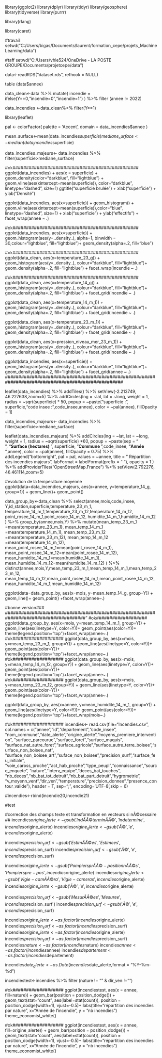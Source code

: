 library(ggplot2)
library(dplyr)
library(tidyr)
library(geosphere)
library(tidyverse)
library(purrr)

library(rlang)

library(caret)




#travail
setwd("C:/Users/bigas/Documents/laurent/formation_cepe/projets_MachineLearning/data")


#taff
setwd("C:/Users/vhle524/OneDrive - LA POSTE GROUPE/Documents/projetcepe/data")



data<-readRDS("dataset.rds", refhook = NULL)


table (data$annee)

data_clean<-data %>% mutate(  incendie  = ifelse(Y==0,"incendie=0","incendie=1") ) %>% 
  filter (annee != 2022)

data_incendies <-data_clean%>% filter(Y==1)

library(leaflet)

pal <- colorFactor(
  palette = 'Accent',
  domain = data_incendies$annee
)

mean_surface<-mean(data_incendies$superficie)
mediane_surface<-median(data_incendies$superficie)

data_incendies_majeurs<- data_incendies %>%
  filter(superficie>mediane_surface)

###############################################################################################


#ok###############################################
ggplot(data_incendies) +
  aes(x = superficie) +
  geom_density(color="darkblue", fill="lightblue") +
  geom_vline(aes(xintercept=mean(superficie)),
             color="darkblue", linetype="dashed", size=1)
  ggtitle("superficie brulée") +
  xlab("superficie") +
  ylab("Densité") 


ggplot(data_incendies, aes(x=superficie)) + geom_histogram() + 
  geom_vline(aes(xintercept=mean(superficie)),color="blue", linetype="dashed", size=1) +
  xlab("superficie") +
  ylab("effectifs") +
facet_wrap(annee ~ .)
  
#ok###############################################
ggplot(data_incendies, aes(x=superficie)) + 
  geom_histogram(aes(y=..density..), alpha=1, binwidth = 30,colour="lightblue", fill="lightblue")+
  geom_density(alpha=.2, fill="blue") 



#ok###############################################
ggplot(data_clean, aes(x=temperature_23_g)) + 
  geom_histogram(aes(y=..density..), colour="darkblue", fill="lightblue")+
  geom_density(alpha=.2, fill="lightblue") + 
  facet_wrap(incendie ~ .)

#ok###############################################
ggplot(data_clean, aes(x=temperature_14_g)) + 
  geom_histogram(aes(y=..density..), colour="darkblue", fill="lightblue")+
  geom_density(alpha=.2, fill="lightblue") + 
  facet_grid(incendie ~ .)




ggplot(data_clean, aes(x=temperature_14_m_1)) + 
  geom_histogram(aes(y=..density..), colour="darkblue", fill="lightblue")+
  geom_density(alpha=.2, fill="lightblue") +
  facet_grid(incendie ~ .)

ggplot(data_clean, aes(x=temperature_23_m_1)) + 
  geom_histogram(aes(y=..density..), colour="darkblue", fill="lightblue")+
  geom_density(alpha=.2, fill="lightblue") +
  facet_grid(incendie ~ .)


ggplot(data_clean, aes(x=pression_niveau_mer_23_m_1)) + 
  geom_histogram(aes(y=..density..), colour="darkblue", fill="lightblue")+
  geom_density(alpha=.2, fill="lightblue") +
  facet_grid(incendie ~ .)


ggplot(data_incendies, aes(x=superficie)) + 
  geom_histogram(aes(y=..density..), colour="darkblue", fill="lightblue")+
  geom_density(alpha=.2, fill="lightblue") +
  facet_grid(annee ~ .)
####################################################################################################



leaflet(data_incendies) %>% addTiles() %>%
  setView(-2.213749, 46.227638,zoom=5) %>%
  addCircles(lng = ~lat, lat = ~long, weight = 1,
             radius = ~sqrt(superficie) * 50, popup = ~paste("superficie :", superficie,"code insee :",code_insee,annee),
             color = ~pal(annee), fillOpacity = 1) 


data_incendies_majeurs<- data_incendies %>%
  filter(superficie>mediane_surface)
  
leaflet(data_incendies_majeurs)  %>% 
  addCircles(lng = ~lat, lat = ~long, weight = 1,
             radius = ~sqrt(superficie) *60, 
             popup = ~paste(sep = "<br/>",
                            "<b>Surface (hectares) </b>", superficie,
                            "<b>Commune </b>",code_insee,
                            "<b>Année </b>",annee),
             color = ~pal(annee), fillOpacity = 0.75) %>%
  addLegend("bottomright", pal = pal, values = ~annee,
            title = " Répartition des incendies majeurs",
            labFormat = labelFormat(prefix = " "),
            opacity = 1
  ) %>% 
  addProviderTiles("OpenStreetMap.France") %>%
  setView(2.792276, 46.461114,zoom=5)     


####################################################################################################
  
  
#evolution de la temperature moyenne
ggplot(data=data_incendies_majeurs, aes(x=annee, y=temperature_14_g, group=1)) +
  geom_line()+
  geom_point()


data_group_by<-data_clean %>% select(annee,mois,code_insee,
                                     Y,id_station,superficie,temperature_23_m_1,
                                     temperature_14_m_1,temperature_23_m_12,temperature_14_m_12,
                                     point_rosee_14_m_1,point_rosee_14_m_12,
                                     humidite_14_m_1,humidite_14_m_12
                                     ) %>% 
  group_by(annee,mois,Y) %>%
  mutate(mean_temp_23_m_1 =mean(temperature_23_m_1),
         mean_temp_14_m_1 =mean(temperature_14_m_1),
         mean_temp_23_m_12 =mean(temperature_23_m_12),
         mean_temp_14_m_12 =mean(temperature_14_m_12),
         mean_point_rosee_14_m_1=mean(point_rosee_14_m_1),
         mean_point_rosee_14_m_12=mean(point_rosee_14_m_12),
         mean_humidite_14_m_1=mean(humidite_14_m_1),
         mean_humidite_14_m_12=mean(humidite_14_m_12)
         ) %>%
  distinct(annee,mois,Y,mean_temp_23_m_1,mean_temp_14_m_1,mean_temp_23_m_12,
           mean_temp_14_m_12,mean_point_rosee_14_m_1,mean_point_rosee_14_m_12,
           mean_humidite_14_m_1,mean_humidite_14_m_12)
  
  
ggplot(data=data_group_by, aes(x=mois, y=mean_temp_14_g, group=Y)) +
  geom_line()+
  geom_point() +facet_wrap(annee~.)

#bonne version###
######################################################################################"
#ok###################
ggplot(data_group_by, aes(x=mois, y=mean_temp_14_m_1, group=Y)) +
  geom_line(aes(linetype=Y, color=Y))+
  geom_point(aes(color=Y))+
  theme(legend.position="top")+facet_wrap(annee~.)
#ok###################
ggplot(data_group_by, aes(x=mois, y=mean_temp_23_m_1, group=Y)) +
  geom_line(aes(linetype=Y, color=Y))+
  geom_point(aes(color=Y))+
  theme(legend.position="top")+facet_wrap(annee~.)
#ok###################
ggplot(data_group_by, aes(x=mois, y=mean_temp_14_m_12, group=Y)) +
  geom_line(aes(linetype=Y, color=Y))+
  geom_point(aes(color=Y))+
  theme(legend.position="top")+facet_wrap(annee~.)
#ok###################
ggplot(data_group_by, aes(x=mois, y=mean_temp_23_m_12, group=Y)) +
  geom_line(aes(linetype=Y, color=Y))+
  geom_point(aes(color=Y))+
  theme(legend.position="top")+facet_wrap(annee~.)


ggplot(data_group_by, aes(x=annee, y=mean_humidite_14_m_1, group=Y)) +
  geom_line(aes(linetype=Y, color=Y))+
  geom_point(aes(color=Y))+
  theme(legend.position="top")+facet_wrap(mois~.)

#ok###################
incendies<- read.csv(file="Incendies.csv",
                     col.names = c("annee","id","departement","code_insee",
                                   "nom_commune","date_alerte","origine_alerte","moyens_premiere_intervention",
                                   "surface_parcourue","surface_foret","surface_maquis",
                                   "surface_nat_autre_foret","surface_agricole","surface_autre_terre_boisee","surface_non_boisee_nat",
                                   "surface_non_boisee_art","suface_non_boisee","precision_surf","surface_feu_initiale",
                                   "voie_caross_proche","act_hab_proche","type_peupl","connaissance","source_enquete",
                                   "nature","interv_equipe","deces_bat_touches",
                                   "nb_deces","nb_bat_tot_detruit","nb_bat_part_detruit","hygrometrie",
                                   "v_moyenn_vent","dir_ven","temperature","precision_donnee","presence_contour_valide"),
                     header = T, 
                     sep=";",
                     encoding='UTF-8',skip = 6)



#incendies<-rbind(incendie20,incendie21)

#test

#correction des champs texte et transformation en vecteurs si nÃ©cessaire ##
incendies$origine_alerte <- gsub('IndÃÂ©terminÃÂ©', 'Indetermine', incendies$origine_alerte)
incendies$origine_alerte <- gsub('Ã©', 'e', incendies$origine_alerte)

incendies$precision_surf <- gsub('EstimÃÂ©es', 'Estimees', incendies$precision_surf)
incendies$precision_surf <- gsub('Ã©', 'e', incendies$precision_surf)

incendies$origine_alerte <- gsub('Pompiers prÃÂ©-positionnÃÂ©s', 'Pompiers pre-pos', incendies$origine_alerte)
incendies$origine_alerte <- gsub('Vigie-camÃÂ©ra', 'Vigie-cameras', incendies$origine_alerte)
incendies$origine_alerte <- gsub('Ã©', 'e', incendies$origine_alerte)

incendies$precision_surf <- gsub('MesurÃÂ©es', 'Mesuree', incendies$precision_surf )
incendies$precision_surf <- gsub('Ã©', 'e', incendies$precision_surf)

incendies$origine_alerte <-as.factor(incendies$origine_alerte)
incendies$precision_surf <-as.factor(incendies$precision_surf)
incendies$origine_alerte <-as.factor(incendies$origine_alerte)
incendies$precision_surf <-as.factor(incendies$precision_surf)
incendies$nature <-as.factor(incendies$nature)
incendies$annee<-as.factor(incendies$annee)
incendies$departement<-as.factor(incendies$departement)

incendies$date_alerte <-  as.Date(incendies$date_alerte,format = "%Y-%m-%d")

incendiestest<-incendies %>% filter (nature != "" & dir_ven !="")




#ok###################
ggplot(incendiestest, aes(x = annee, fill=nature)) +
  geom_bar(position = position_dodge()) +
  geom_text(stat="count",
            aes(label=stat(count)), 
            position = position_dodge(width=1), 
            vjust=-0.5)+
  labs(title="répartition des incendies par nature", 
       x="Année de l'incendie", y = "nb incendies")
theme_economist_white()

#ok###################
ggplot(incendiestest, aes(x = annee, fill=origine_alerte)) +
  geom_bar(position = position_dodge()) +
  geom_text(stat="count",
            aes(label=stat(count)), 
            position = position_dodge(width=1), 
            vjust=-0.5)+
  labs(title="répartition des incendies par nature", 
       x="Année de l'incendie", y = "nb incendies")
theme_economist_white()


